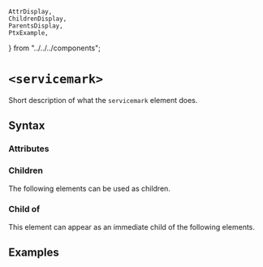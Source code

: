     AttrDisplay,
    ChildrenDisplay,
    ParentsDisplay,
    PtxExample,
} from "../../../components";

# `<servicemark>`

Short description of what the `servicemark` element does.

## Syntax

### Attributes

<AttrDisplay name="servicemark" />

### Children

The following elements can be used as children.

<ChildrenDisplay name="servicemark" />

### Child of

This element can appear as an immediate child of the following elements.

<ParentsDisplay name="servicemark" />

## Examples

    